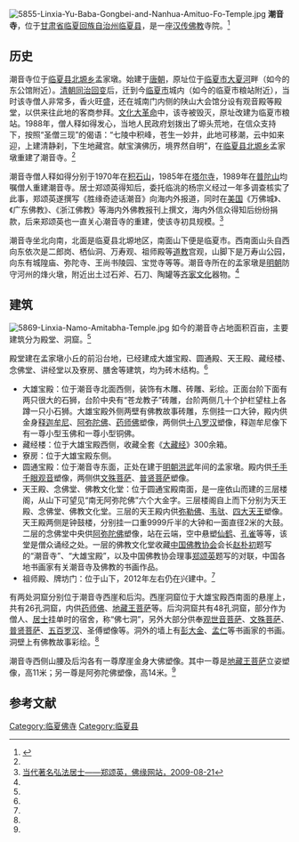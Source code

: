 [[File:5855-Linxia-Yu-Baba-Gongbei-and-Nanhua-Amituo-Fo-Temple.jpg|thumb]]
'''潮音寺'''，位于[[甘肃省|甘肃省]][[临夏回族自治州|临夏回族自治州]][[临夏县|临夏县]]，是一座[[汉传佛教|汉传佛教]]寺院。<ref name=cys>{{Cite web |url=http://www.gs.xinhuanet.com/linxiaxian/2012-06/12/c_112193937.htm |title=佛教名刹潮音寺，新华网，2012-06-12 |access-date=2014-05-28 |archive-date=2013-08-10 |archive-url=https://web.archive.org/web/20130810151042/http://www.gs.xinhuanet.com/linxiaxian/2012-06/12/c_112193937.htm |dead-url=no }}</ref>

==历史==
潮音寺位于[[临夏县|临夏县]][[北塬乡_(临夏县)|北塬乡]]孟家墩。始建于[[唐朝|唐朝]]，原址位于[[临夏市|临夏市]][[大夏河|大夏河]]畔（如今的东公馆附近）。[[清朝|清朝]][[同治回变|同治回变]]后，迁到今[[临夏市|临夏市]]城内（如今的临夏市粮站附近），当时该寺僧人非常多，香火旺盛，还在城南门内侧的陕山大会馆分设有观音殿等殿堂，以供来往此地的客商参拜。[[文化大革命|文化大革命]]中，该寺被毁灭，原址改建为临夏市粮站。1988年，僧人释如得发心，当地人民政府划拨出了塬头荒地，在信众支持下，按照“圣僧三现”的偈语：“七陵中积峰，苍生一妙井，此地可移潮，云中如来迎，上建清静刹，下生地藏宫。献宝演佛历，境界然自明”，在[[临夏县|临夏县]][[北塬乡|北塬乡]]孟家墩重建了潮音寺。<ref name=cys/>

潮音寺僧人释如得分别于1970年在[[积石山|积石山]]，1985年在[[塔尔寺|塔尔寺]]，1989年在[[普陀山|普陀山]]均嘱僧人重建潮音寺。居士郑颂英得知后，委托临洮的杨宗义经过一年多调查核实了此事，郑颂英遂撰写《胜缘奇迹话潮音》向海内外报道，同时在[[美国|美国]]《万佛城》、《广东佛教》、《浙江佛教》等海内外佛教报刊上撰文，海内外信众得知后纷纷捐款，后来郑颂英也一直关心潮音寺的重建，使该寺初具规模。<ref>[http://www.foyuan.net/article-128232-1.html 当代著名弘法居士——郑颂英，佛缘网站，2009-08-21]</ref>

潮音寺坐北向南，北面是临夏县北塬地区，南面山下便是临夏市。西南面山头自西向东依次是二郎岗、栖仙洞、万寿观、祖师殿等[[道教|道教]]宫观，山脚下是万寿山公园，向东有城隍庙、弥陀寺、王尚书陵园、宝觉寺等等。潮音寺所在的孟家墩是[[明朝|明朝]]防守河州的烽火墩，附近出土过石斧、石刀、陶罐等[[齐家文化|齐家文化]]器物。<ref name=cys/>

==建筑==
[[File:5869-Linxia-Namo-Amitabha-Temple.jpg|thumb]]
如今的潮音寺占地面积百亩，主要建筑分为殿堂、洞窟。<ref name=cys/>

殿堂建在孟家墩小丘的前沿台地，已经建成大雄宝殿、圆通殿、天王殿、藏经楼、念佛堂、讲经堂以及寮房、膳舍等建筑，均为砖木结构。<ref name=cys/>
*大雄宝殿：位于潮音寺北面西侧，装饰有木雕、砖雕、彩绘。正面台阶下面有两只很大的石狮，台阶中央有“苍龙教子”砖雕，台阶两侧几十个护栏望柱上各蹲一只小石狮。大雄宝殿外侧两壁有佛教故事砖雕，东侧挂一口大钟，殿内供金身[[释迦牟尼|释迦牟尼]]、[[阿弥陀佛|阿弥陀佛]]、[[药师佛|药师佛]]塑像，两侧供[[十八罗汉|十八罗汉]]塑像，释迦牟尼像下有一尊小型玉佛和一尊小型铜佛。
*藏经楼：位于大雄宝殿西侧，收藏全套《[[大藏经|大藏经]]》300余箱。
*寮房：位于大雄宝殿东侧。
*圆通宝殿：位于潮音寺东面，正处在建于[[明朝|明朝]][[洪武|洪武]]年间的孟家墩。殿内供[[千手千眼观音|千手千眼观音]]塑像，两侧供[[文殊菩萨|文殊菩萨]]、[[普贤菩萨|普贤菩萨]]塑像。
*天王殿、念佛堂、佛教文化堂：位于圆通宝殿南面，是一座依山而建的三层楼阁，从山下可望见“南无阿弥陀佛”六个大金字。三层楼阁自上而下分别为天王殿、念佛堂、佛教文化堂。三层的天王殿内供[[弥勒佛|弥勒佛]]、[[韦驮|韦驮]]、[[四大天王|四大天王]]塑像。天王殿两侧是钟鼓楼，分别挂一口重9999斤半的大钟和一面直径2米的大鼓。二层的念佛堂中央供[[阿弥陀佛|阿弥陀佛]]塑像，站在云端，空中悬塑[[仙鹤|仙鹤]]、[[孔雀|孔雀]]等等，该堂是僧众诵经之处。一层的佛教文化堂收藏[[中国佛教协会|中国佛教协会]]会长[[赵朴初|赵朴初]]题写的“潮音寺”、“大雄宝殿”，以及中国佛教协会理事[[郑颂英|郑颂英]]题写的对联，中国各地书画家有关潮音寺及佛教的书画作品。
*祖师殿、牌坊门：位于山下，2012年左右仍在兴建中。<ref name=cys/>

有两处洞窟分别位于潮音寺西崖和后沟。西崖洞窟位于大雄宝殿西南面的悬崖上，共有26孔洞窟，内供[[药师佛|药师佛]]、[[地藏王菩萨|地藏王菩萨]]等。后沟洞窟共有48孔洞窟，部分作为僧人、[[居士|居士]]挂单时的宿舍，称“佛七洞”，另外大部分供奉[[观世音菩萨|观世音菩萨]]、[[文殊菩萨|文殊菩萨]]、[[普贤菩萨|普贤菩萨]]、[[五百罗汉|五百罗汉]]、圣傅塑像等。洞外的墙上有[[彭大金|彭大金]]、[[孟仁|孟仁]]等书画家的书画。洞壁上有佛教故事彩绘。<ref name=cys/>

潮音寺西侧山腰及后沟各有一尊摩崖金身大佛塑像。其中一尊是[[地藏王菩萨|地藏王菩萨]]立姿塑像，高11米；另一尊是阿弥陀佛塑像，高14米。<ref name=cys/>

==参考文献==
{{commonscat|Linxia Namo Amitabha Temple}}
{{reflist}}

[[Category:临夏佛寺|Category:临夏佛寺]]
[[Category:临夏县|Category:临夏县]]